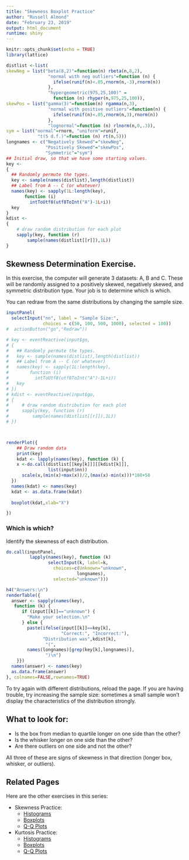```yaml
---
title: "Skewness Boxplot Practice"
author: "Russell Almond"
date: "February 23, 2019"
output: html_document
runtime: shiny
---
```


```r
knitr::opts_chunk$set(echo = TRUE)
library(lattice)
```

```r
distlist <-list(
skewNeg = list("beta(8,2)"=function(n) rbeta(n,8,2),
                "normal with neg outliers"=function (n) {
                  ifelse(runif(n)<.05,rnorm(n,-3),rnorm(n))
                },
                "hypergeometric(975,25,100)" = 
                  function (n) rhyper(n,975,25,100)),
skewPos = list("gamma(3)"=function(n) rgamma(n,3),
                "normal with positive outliers"=function(n) {
                  ifelse(runif(n)<.05,rnorm(n,3),rnorm(n))
                },
                "lognormal"=function (n) rlnorm(n,0,.3)),
sym = list("normal"=rnorm, "uniform"=runif,
            "t(5 d.f.)"=function (n) rt(n,5)))
longnames <- c("Negatively Skewed"="skewNeg",
               "Positively Skewed"="skewPos",
               "Symmetric"="sym")
## Initial draw, so that we have some starting values.
key <- 
{
  ## Randomly permute the types.  
  key <- sample(names(distlist),length(distlist))
  ## Label from A -- C (or whatever)  
  names(key) <- sapply(1L:length(key),
       function (i)
         intToUtf8(utf8ToInt("A")-1L+i))
  key
}
kdist <- 
{
    # draw random distribution for each plot
    sapply(key, function (r)  
        sample(names(distlist[[r]]),1L))
}

```

## Skewness Determination Exercise.

In this exercise, the computer will generate 3 datasets:  A, B and C.  These will be randomly assigned to a positively skewed, negatively skewed, and symmetric distribution type.    Your job is to determine which is which.

You can redraw from the same distributions by changing the sample size.
```r
inputPanel(
  selectInput("nn", label = "Sample Size:",
              choices = c(50, 100, 500, 1000), selected = 100))
#  actionButton("go","Redraw"))

# key <- eventReactive(input$go,
# {
#   ## Randomly permute the types.  
#   key <- sample(names(distlist),length(distlist))
#   ## Label from A -- C (or whatever)  
#   names(key) <- sapply(1L:length(key),
#        function (i)
#          intToUtf8(utf8ToInt("A")-1L+i))
#   key
# })
# kdist <- eventReactive(input$go,
# {
#     # draw random distribution for each plot
#     sapply(key, function (r)  
#         sample(names(distlist[[r]]),1L))
# })



renderPlot({
    ## Draw random data 
    print(key)
    kdat <- lapply(names(key), function (k) {
    x <-do.call(distlist[[key[k]]][[kdist[k]]],
                list(input$nn))
      scale(x,(min(x)+max(x))/2,(max(x)-min(x)))*100+50
  })
  names(kdat) <- names(key)
  kdat <- as.data.frame(kdat)
  
  boxplot(kdat,xlab="X")

})

```
### Which is which?

Identify the skewness of each distribution.
```r

do.call(inputPanel,
         lapply(names(key), function (k)
                selectInput(k, label=k,
                  choices=c(Unknown="unknown", 
                           longnames),
                  selected="unknown")))

h4("Answers:\n")
renderTable({
  answer <- sapply(names(key),
   function (k) {
      if (input[[k]]=="unknown") {
        "Make your selection.\n"
      } else {
        paste(ifelse(input[[k]]==key[k],
                     "Correct:", "Incorrect:"),
              "Distribution was",kdist[k],
               "(",
        names(longnames)[grep(key[k],longnames)],
               ")\n")
    }})
  names(answer) <- names(key)
  as.data.frame(answer)
}, colnames=FALSE,rownames=TRUE)

```

To try again with different distributions, reload the page.  If you are having trouble, try increasing the sample size:  sometimes a small sample won't display the characteristics of the distribution strongly.

## What to look for:

* Is the box from median to quartile longer on one side than the other?
* Is the whisker longer on one side than the other?
* Are there outliers on one side and not the other?

All three of these are signs of skewness in that direction (longer box, whisker, or outliers).

## Related Pages

Here are the other exercises in this series:

* Skewness Practice:
   + [Histograms](SkewnessPractice.Rmd)
   + [Boxplots](SkewnessBoxplot.Rmd)
   + [Q-Q Plots](SkewnessQQ.Rmd)

* Kurtosis Practice:
   + [Histograms](KurtosisPractice.Rmd)
   + [Boxplots](KurtosisBoxplots.Rmd)
   + [Q-Q Plots](KurtosisQQ.Rmd)






